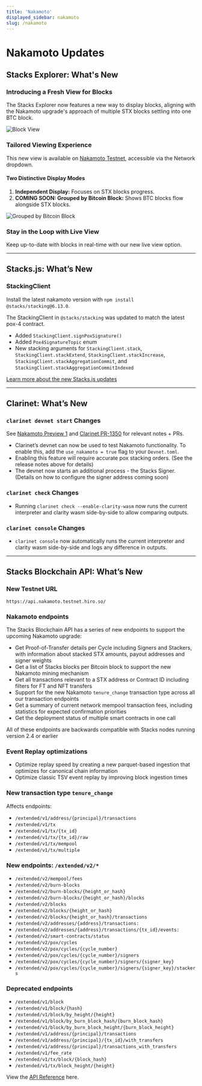 ```yaml
---
title: 'Nakamoto'
displayed_sidebar: nakamoto
slug: /nakamoto
---
```


# Nakamoto Updates

## Stacks Explorer: What's New

### Introducing a Fresh View for Blocks

The Stacks Explorer now features a new way to display blocks, aligning with the Nakamoto upgrade's approach of multiple STX blocks settling into one BTC block.

![Block View](./images/block-view.png)

### Tailored Viewing Experience

This new view is available on [Nakamoto Testnet](https://explorer.hiro.so/?chain=testnet&api=https://api.nakamoto.testnet.hiro.so/), accessible via the Network dropdown.

#### Two Distinctive Display Modes

1. **Independent Display:** Focuses on STX blocks progress.
2. **COMING SOON: Grouped by Bitcoin Block:** Shows BTC blocks flow alongside STX blocks.

![Grouped by Bitcoin Block](./images/grouped-by-bitcoin-block-view.png)

### Stay in the Loop with Live View

Keep up-to-date with blocks in real-time with our new live view option.

---

## Stacks.js: What’s New

### StackingClient

Install the latest nakamoto version with `npm install @stacks/stacking@6.13.0`.

The StackingClient in `@stacks/stacking` was updated to match the latest pox-4 contract.

- Added `StackingClient.signPoxSignature()`
- Added `Pox4SignatureTopic` enum
- New stacking arguments for `StackingClient.stack`, `StackingClient.stackExtend`, `StackingClient.stackIncrease`, `StackingClient.stackAggregationCommit`, and `StackingClient.stackAggregationCommitIndexed`

[Learn more about the new Stacks.js updates](/nakamoto/stacks-js)

---

## Clarinet: What’s New

### `clarinet devnet start` Changes

See [Nakamoto Preview 1](https://github.com/hirosystems/clarinet/releases/tag/nakamoto-preview-1) and [Clarinet PR-1350](https://github.com/hirosystems/clarinet/pull/1350) for relevant notes + PRs.

- Clarinet’s devnet can now be used to test Nakamoto functionality. To enable this, add the `use_nakamoto = true` flag to your `Devnet.toml`.
- Enabling this feature will require accurate pox stacking orders. (See the release notes above for details)
- The devnet now starts an additional process - the Stacks Signer. (Details on how to configure the signer address coming soon)

### `clarinet check` Changes

- Running `clarinet check --enable-clarity-wasm` now runs the current interpreter and clarity wasm side-by-side to allow comparing outputs.

### `clarinet console` Changes

- `clarinet console` now automatically runs the current interpreter and clarity wasm side-by-side and logs any difference in outputs.

---

## Stacks Blockchain API: What’s New

### New Testnet URL

`https://api.nakamoto.testnet.hiro.so/`

### Nakamoto endpoints

The Stacks Blockchain API has a series of new endpoints to support the upcoming Nakamoto upgrade:

-  Get Proof-of-Transfer details per Cycle including Signers and Stackers, with information about stacked STX amounts, payout addresses and signer weights
-  Get a list of Stacks blocks per Bitcoin block to support the new Nakamoto mining mechanism
-  Get all transactions relevant to a STX address or Contract ID including filters for FT and NFT transfers
-  Support for the new Nakamoto `tenure_change` transaction type across all our transaction endpoints
-  Get a summary of current network mempool transaction fees, including statistics for expected confirmation priorities
-  Get the deployment status of multiple smart contracts in one call

All of these endpoints are backwards compatible with Stacks nodes running version 2.4 or earlier

### Event Replay optimizations

-  Optimize replay speed by creating a new parquet-based ingestion that optimizes for canonical chain information
-  Optimize classic TSV event replay by improving block ingestion times

### New transaction type `tenure_change`

Affects endpoints:

-  `/extended/v1/address/{principal}/transactions`
-  `/extended/v1/tx`
-  `/extended/v1/tx/{tx_id}`
-  `/extended/v1/tx/{tx_id}/raw`
-  `/extended/v1/tx/mempool`
-  `/extended/v1/tx/multiple`

### New endpoints: `/extended/v2/*`

-  `/extended/v2/mempool/fees`
-  `/extended/v2/burn-blocks`
-  `/extended/v2/burn-blocks/{height_or_hash}`
-  `/extended/v2/burn-blocks/{height_or_hash}/blocks`
-  `/extended/v2/blocks`
-  `/extended/v2/blocks/{height_or_hash}`
-  `/extended/v2/blocks/{height_or_hash}/transactions`
-  `/extended/v2/addresses/{address}/transactions:`
-  `/extended/v2/addresses/{address}/transactions/{tx_id}/events:`
-  `/extended/v2/smart-contracts/status`
-  `/extended/v2/pox/cycles`
-  `/extended/v2/pox/cycles/{cycle_number}`
-  `/extended/v2/pox/cycles/{cycle_number}/signers`
-  `/extended/v2/pox/cycles/{cycle_number}/signers/{signer_key}`
-  `/extended/v2/pox/cycles/{cycle_number}/signers/{signer_key}/stackers`

### Deprecated endpoints

-  `/extended/v1/block`
-  `/extended/v1/block/{hash}`
-  `/extended/v1/block/by_height/{height}`
-  `/extended/v1/block/by_burn_block_hash/{burn_block_hash}`
-  `/extended/v1/block/by_burn_block_height/{burn_block_height}`
-  `/extended/v1/address/{principal}/transactions`
-  `/extended/v1/address/{principal}/{tx_id}/with_transfers`
-  `/extended/v1/address/{principal}/transactions_with_transfers`
-  `/extended/v1/fee_rate`
-  `/extended/v1/tx/block/{block_hash}`
-  `/extended/v1/tx/block_height/{height}`


View the [API Reference](/nakamoto-api) here.
